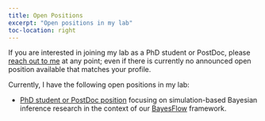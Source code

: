 ```yaml
---
title: Open Positions
excerpt: "Open positions in my lab"
toc-location: right
---
```


If you are interested in joining my lab as a PhD student or
PostDoc, please [reach out to me](mailto:paul.buerkner@gmail.com) at any point;
even if there is currently no announced open position available that matches
your profile.

Currently, I have the following open positions in my lab:

- [PhD student or PostDoc position](pdf/position_bayesflow_2023.pdf) focusing on simulation-based Bayesian 
inference research in the context of our [BayesFlow](../software#bayesflow) 
framework.


